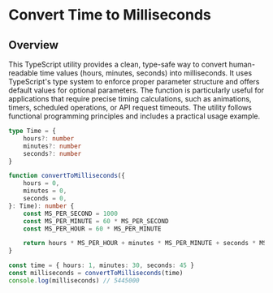 # Convert Time to Milliseconds

## Overview

This TypeScript utility provides a clean, type-safe way to convert human-readable time values (hours, minutes, seconds) into milliseconds. It uses TypeScript's type system to enforce proper parameter structure and offers default values for optional parameters. The function is particularly useful for applications that require precise timing calculations, such as animations, timers, scheduled operations, or API request timeouts. The utility follows functional programming principles and includes a practical usage example.

```typescript
type Time = {
	hours?: number
	minutes?: number
	seconds?: number
}

function convertToMilliseconds({
	hours = 0,
	minutes = 0,
	seconds = 0,
}: Time): number {
	const MS_PER_SECOND = 1000
	const MS_PER_MINUTE = 60 * MS_PER_SECOND
	const MS_PER_HOUR = 60 * MS_PER_MINUTE

	return hours * MS_PER_HOUR + minutes * MS_PER_MINUTE + seconds * MS_PER_SECOND
}

const time = { hours: 1, minutes: 30, seconds: 45 }
const milliseconds = convertToMilliseconds(time)
console.log(milliseconds) // 5445000
```
